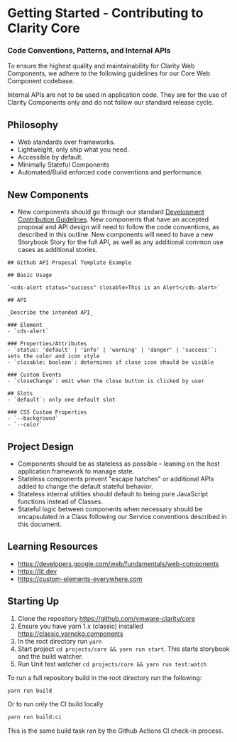 
<Meta title="Internal Documentation/Getting Started" />

# Getting Started - Contributing to Clarity Core

### Code Conventions, Patterns, and Internal APIs

To ensure the highest quality and maintainability for Clarity Web Components, we
adhere to the following guidelines for our Core Web Component codebase.

<cds-alert-group status="warning" cds-layout="m-t:lg">
  <cds-alert>
    Internal APIs are not to be used in application code. They are for the use of Clarity Components only and do not
    follow our standard release cycle.
  </cds-alert>
</cds-alert-group>

## Philosophy

- Web standards over frameworks.
- Lightweight, only ship what you need.
- Accessible by default.
- Minimally Stateful Components
- Automated/Build enforced code conventions and performance.

## New Components

- New components should go through our standard [Development Contribution Guidelines](https://github.com/vmware-clarity/core/blob/main/docs/CONTRIBUTING_DEVELOPMENT.md).
  New components that have an accepted proposal and API design will need to follow
  the code conventions, as described in this outline. New components will need to
  have a new Storybook Story for the full API, as well as any additional common
  use cases as additional stories.

```
## Github API Proposal Template Example

## Basic Usage

`<cds-alert status="success" closable>This is an Alert</cds-alert>`

## API

_Describe the intended API_

### Element
- `cds-alert`

### Properties/Attributes
- `status: 'default' | 'info' | 'warning' | 'danger' | 'success'`: sets the color and icon style
- `closable: boolean`: determines if close icon should be visible

### Custom Events
- `closeChange`: emit when the close button is clicked by user

## Slots
- `default`: only one default slot

### CSS Custom Properties
- `--background`
- `--color`
```

## Project Design

- Components should be as stateless as possible – leaning on the host application framework to manage state.
- Stateless components prevent "escape hatches" or additional APIs added to change the default stateful behavior.
- Stateless internal utilities should default to being pure JavaScript functions instead of Classes.
- Stateful logic between components when necessary should be encapsulated in a
  Class following our Service conventions described in this document.

## Learning Resources

- https://developers.google.com/web/fundamentals/web-components
- https://lit.dev
- https://custom-elements-everywhere.com

## Starting Up

1. Clone the repository https://github.com/vmware-clarity/core
2. Ensure you have yarn 1.x (classic) installed https://classic.yarnpkg.components
3. In the root directory run `yarn`
4. Start project `cd projects/core && yarn run start`. This starts storybook and the build watcher.
5. Run Unit test watcher `cd projects/core && yarn run test:watch`

To run a full repository build in the root directory run the following:

```bash
yarn run build
```

Or to run only the CI build locally

```bash
yarn run build:ci
```

This is the same build task ran by the Github Actions CI check-in process.
